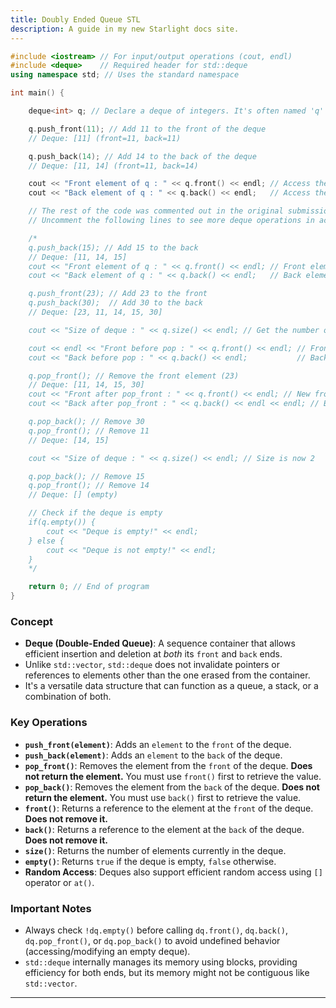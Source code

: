 ```yaml
---
title: Doubly Ended Queue STL
description: A guide in my new Starlight docs site.
---
```


```cpp
#include <iostream> // For input/output operations (cout, endl)
#include <deque>    // Required header for std::deque
using namespace std; // Uses the standard namespace

int main() {

    deque<int> q; // Declare a deque of integers. It's often named 'q' when used as a queue.

    q.push_front(11); // Add 11 to the front of the deque
    // Deque: [11] (front=11, back=11)

    q.push_back(14); // Add 14 to the back of the deque
    // Deque: [11, 14] (front=11, back=14)

    cout << "Front element of q : " << q.front() << endl; // Access the front element (11)
    cout << "Back element of q : " << q.back() << endl;   // Access the back element (14)

    // The rest of the code was commented out in the original submission.
    // Uncomment the following lines to see more deque operations in action:

    /*
    q.push_back(15); // Add 15 to the back
    // Deque: [11, 14, 15]
    cout << "Front element of q : " << q.front() << endl; // Front element is still 11
    cout << "Back element of q : " << q.back() << endl;   // Back element is now 15

    q.push_front(23); // Add 23 to the front
    q.push_back(30);  // Add 30 to the back
    // Deque: [23, 11, 14, 15, 30]

    cout << "Size of deque : " << q.size() << endl; // Get the number of elements (5)

    cout << endl << "Front before pop : " << q.front() << endl; // Front element: 23
    cout << "Back before pop : " << q.back() << endl;           // Back element: 30

    q.pop_front(); // Remove the front element (23)
    // Deque: [11, 14, 15, 30]
    cout << "Front after pop_front : " << q.front() << endl; // New front element: 11
    cout << "Back after pop_front : " << q.back() << endl << endl; // Back element remains 30

    q.pop_back(); // Remove 30
    q.pop_front(); // Remove 11
    // Deque: [14, 15]

    cout << "Size of deque : " << q.size() << endl; // Size is now 2

    q.pop_back(); // Remove 15
    q.pop_front(); // Remove 14
    // Deque: [] (empty)

    // Check if the deque is empty
    if(q.empty()) {
        cout << "Deque is empty!" << endl;
    } else {
        cout << "Deque is not empty!" << endl;
    }
    */

    return 0; // End of program
}
```

### Concept

  * **Deque (Double-Ended Queue)**: A sequence container that allows efficient insertion and deletion at *both* its `front` and `back` ends.
  * Unlike `std::vector`, `std::deque` does not invalidate pointers or references to elements other than the one erased from the container.
  * It's a versatile data structure that can function as a queue, a stack, or a combination of both.

### Key Operations

  * **`push_front(element)`**: Adds an `element` to the `front` of the deque.
  * **`push_back(element)`**: Adds an `element` to the `back` of the deque.
  * **`pop_front()`**: Removes the element from the `front` of the deque. **Does not return the element.** You must use `front()` first to retrieve the value.
  * **`pop_back()`**: Removes the element from the `back` of the deque. **Does not return the element.** You must use `back()` first to retrieve the value.
  * **`front()`**: Returns a reference to the element at the `front` of the deque. **Does not remove it.**
  * **`back()`**: Returns a reference to the element at the `back` of the deque. **Does not remove it.**
  * **`size()`**: Returns the number of elements currently in the deque.
  * **`empty()`**: Returns `true` if the deque is empty, `false` otherwise.
  * **Random Access**: Deques also support efficient random access using `[]` operator or `at()`.

### Important Notes

  * Always check `!dq.empty()` before calling `dq.front()`, `dq.back()`, `dq.pop_front()`, or `dq.pop_back()` to avoid undefined behavior (accessing/modifying an empty deque).
  * `std::deque` internally manages its memory using blocks, providing efficiency for both ends, but its memory might not be contiguous like `std::vector`.

-----


